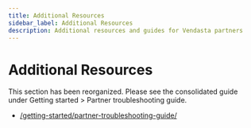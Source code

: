 ```yaml
---
title: Additional Resources
sidebar_label: Additional Resources
description: Additional resources and guides for Vendasta partners
---
```


# Additional Resources

This section has been reorganized. Please see the consolidated guide under Getting started > Partner troubleshooting guide.

- [/getting-started/partner-troubleshooting-guide/](../partner-troubleshooting-guide/)